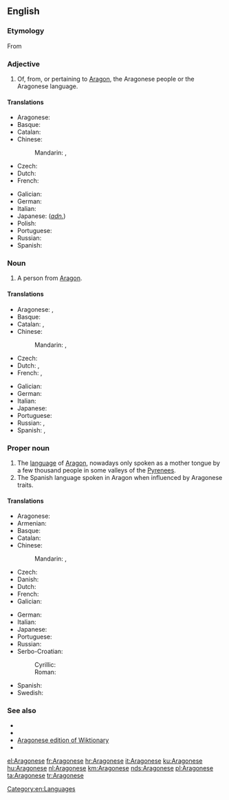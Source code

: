 ==English==

{{wikipedia|Aragonese language}}

===Etymology===
From {{suffix|Aragon|ese|lang=en}}

===Adjective===
{{en-adj|-}}

# Of, from, or pertaining to [[Aragon]], the Aragonese people or the Aragonese language.

====Translations====
{{trans-top|from Aragon}}
* Aragonese: {{t+|an|aragonés}}
* Basque: {{t+|eu|aragoar}}
* Catalan: {{t+|ca|aragonès}}
* Chinese:
*: Mandarin: {{t+|cmn|阿拉貢|alt=阿拉貢的|sc=Hani}}, {{t+|cmn|阿拉贡|tr=Ālāgòng de|alt=阿拉贡的|sc=Hani}}
* Czech: {{t|cs|aragonský}}
* Dutch: {{t+|nl|Aragonees}}
* French: {{t+|fr|aragonais}}
{{trans-mid}}
* Galician: {{t+|gl|aragonés}}
* German: {{t|de|aragonisch}}
* Italian: {{t+|it|aragonese}}
* Japanese: {{t|ja|アラゴン|tr=Aragon no|alt=アラゴンの}} (''[[adnominal|adn.]]'')
* Polish: {{t+|pl|aragoński}}
* Portuguese: {{t+|pt|aragonês}}
* Russian: {{t+|ru|араго́нский|sc=Cyrl}}
* Spanish: {{t+|es|aragonés}}
{{trans-bottom}}

===Noun===
{{en-noun|Aragonese}}

# A person from [[Aragon]].

====Translations====
{{trans-top|a person}}
* Aragonese: {{t+|an|aragonés|m}}, {{t|an|aragonesa|f}}
* Basque: {{t+|eu|aragoar}}
* Catalan: {{t+|ca|aragonès|m}}, {{t+|ca|aragonesa|f}}
* Chinese:
*: Mandarin: {{t|cmn|阿拉貢人|sc=Hani}}, {{t|cmn|阿拉贡人|tr=Ālāgòngrén|sc=Hani}}
* Czech: {{t|cs|Aragonec|m}}
* Dutch: {{t+|nl|Aragonees|m}}, {{t+|nl|Aragonese|f}}
* French: {{t+|fr|Aragonais|m}}, {{t+|fr|Aragonaise|f}}
{{trans-mid}}
* Galician: {{t+|gl|aragonés|m}}
* German: {{t|de|Aragonese|m}}
* Italian: {{t+|it|aragonese}}
* Japanese: {{t|ja|アラゴン人|tr=Aragon-jin}}
* Portuguese: {{t+|pt|aragonês|m}}
* Russian: {{t+|ru|араго́нец|m|sc=Cyrl}}, {{t|ru|араго́нка|f|sc=Cyrl}}
* Spanish: {{t+|es|aragonés|m}}, {{t|es|aragonesa|f}}
{{trans-bottom}}

===Proper noun===
{{en-proper noun}}

# The [[language]] of [[Aragon]], nowadays only spoken as a mother tongue by a few thousand people in some valleys of the [[Pyrenees]].
# The Spanish language spoken in Aragon when influenced by Aragonese traits.

====Translations====
{{trans-top|the language of Aragon}}
* Aragonese: {{t+|an|aragonés}}
* Armenian: {{t|hy|արագոներեն|sc=Armn}}
* Basque: {{t+|eu|aragoiera}}
* Catalan: {{t+|ca|aragonès}}
* Chinese:
*: Mandarin: {{t+|cmn|阿拉貢語|sc=Hani}}, {{t+|cmn|阿拉贡语|tr=Ālāgòng yǔ|sc=Hani}}
* Czech: {{t|cs|aragonština|f}}
* Danish: {{t+|da|aragonisk}}
* Dutch: {{t+|nl|Aragonees}}
* French: {{t+|fr|aragonais|m}}
* Galician: {{t+|gl|aragonés|m}}
{{trans-mid}}
* German: {{t+|de|Aragonesisch|n}}
* Italian: {{t+|it|aragonese}}
* Japanese: {{t+|ja|アラゴン語|tr=Aragon-go}}
* Portuguese: {{t+|pt|aragonês|m}}
* Russian: {{t+|ru|араго́нский|m|sc=Cyrl}} {{qualifier|язы́к}}
* Serbo-Croatian:
*: Cyrillic: {{t|sh|арагонски|m}} {{qualifier|језик}}
*: Roman: {{t+|sh|aragonski|m}} {{qualifier|jezik}}
* Spanish: {{t+|es|aragonés}}
* Swedish: {{t+|sv|aragonska|c}}
{{trans-bottom}}

===See also===
{{interwiktionary|code=an}}

* {{langcat|an}}
* {{projectlink|wikipedia|Aragonese language}}
* [[:an:|Aragonese edition of Wiktionary]]
* {{ISO 639|link=Ethnologue|1code=an|lang=Aragonese|code=arg}}

[[Category:en:Languages]]

[[el:Aragonese]]
[[fr:Aragonese]]
[[hr:Aragonese]]
[[it:Aragonese]]
[[ku:Aragonese]]
[[hu:Aragonese]]
[[nl:Aragonese]]
[[km:Aragonese]]
[[nds:Aragonese]]
[[pl:Aragonese]]
[[ta:Aragonese]]
[[tr:Aragonese]]
